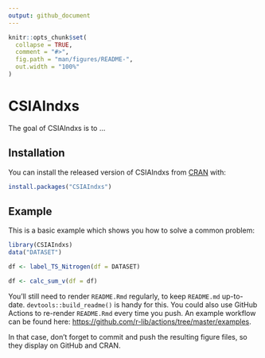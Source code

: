 ```yaml
---
output: github_document
---
```


<!-- README.md is generated from README.Rmd. Please edit that file -->

```r
knitr::opts_chunk$set(
  collapse = TRUE,
  comment = "#>",
  fig.path = "man/figures/README-",
  out.width = "100%"
)
```

# CSIAIndxs

<!-- badges: start -->
<!-- badges: end -->

The goal of CSIAIndxs is to ...

## Installation

You can install the released version of CSIAIndxs from [CRAN](https://CRAN.R-project.org) with:

``` r
install.packages("CSIAIndxs")
```

## Example

This is a basic example which shows you how to solve a common problem:

```r
library(CSIAIndxs)
data("DATASET")

df <- label_TS_Nitrogen(df = DATASET)
```




```r

df <- calc_sum_v(df = df)
```



You'll still need to render `README.Rmd` regularly, to keep `README.md` up-to-date. `devtools::build_readme()` is handy for this. You could also use GitHub Actions to re-render `README.Rmd` every time you push. An example workflow can be found here: <https://github.com/r-lib/actions/tree/master/examples>.

In that case, don't forget to commit and push the resulting figure files, so they display on GitHub and CRAN.
